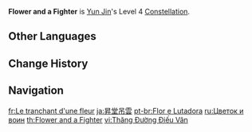 {{Constellation Infobox
|image       = Constellation Flower and a Fighter.png
|description = When Yun Jin triggers the [[Crystallize]] Reaction, her DEF is increased by 20% for 12s.
|level       = 4
|character   = Yun Jin
|utility1    = DEF Increase
|utility2    = Elemental Reaction Dependent
}}
'''Flower and a Fighter''' is [[Yun Jin]]'s Level 4 [[Constellation]].

==Other Languages==
{{Other Languages
|en      = Flower and a Fighter
|zhs     = 昇堂吊云
|zhs_rm  = Shēng Táng Diào Yún
|zht     = 昇堂吊雲
|zht_rm  = Shēng Táng Diào Yún
|zh_tl   = Hanging Clouds
|ja      = 昇堂吊雲
|ja_rm   = Shoudouchou'un{{Assumed}}
|ja_tl   = Rising Cloud Suspended from a Shrine
|ko      = {{tt|승당|昇堂}}의 {{tt|경지|境地}}
|ko_rm   = Seungdang-ui Gyeongji
|ko_tl   = Stage of Going up Floor
|es      = Pose bélica
|es_tl   = War Pose
|fr      = Le tranchant d'une fleur
|fr_tl   = The Cutting Edge of a Flower
|ru      = Цветок и воин
|ru_tl   = Flower and a Fighter
|th      = Flower and a Fighter
|vi      = {{tt|Thăng Đường Điếu Vân|昇堂吊雲}}
|vi_tl   = Hanging Clouds{{Sino|vi}}
|de      = Auf in die Wolken
|de_tl   = Off to the Clouds.
|id      = Flower and a Fighter
|pt      = Flor e Lutadora
|pt_tl   = 
|tr      = Çiçek ve Savaşçı
|tr_tl   = Flower and Fighter
|it      = Un fiore come scudo
|it_tl   = A Flower as Shield
}}

==Change History==
{{Change History|2.4}}

==Navigation==
{{Talent Navbox|Yun Jin}}

[[fr:Le tranchant d'une fleur]]
[[ja:昇堂吊雲]]
[[pt-br:Flor e Lutadora]]
[[ru:Цветок и воин]]
[[th:Flower and a Fighter]]
[[vi:Thăng Đường Điếu Vân]]